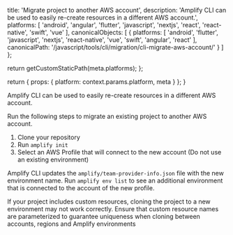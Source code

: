                   
  title: 'Migrate project to another AWS account',
  description: 'Amplify CLI can be used to easily re-create resources in a different AWS account.',
  platforms: [
    'android',
    'angular',
    'flutter',
    'javascript',
    'nextjs',
    'react',
    'react-native',
    'swift',
    'vue'
  ],
  canonicalObjects: [
    {
      platforms: [
        'android',
        'flutter',
        'javascript',
        'nextjs',
        'react-native',
        'vue',
        'swift',
        'angular',
        'react'
      ],
      canonicalPath: '/javascript/tools/cli/migration/cli-migrate-aws-account/'
    }
  ]
};

  return getCustomStaticPath(meta.platforms);
};

  return {
    props: {
      platform: context.params.platform,
      meta
    }
  };
}
          

Amplify CLI can be used to easily re-create resources in a different AWS account.

Run the following steps to migrate an existing project to another AWS account.

1. Clone your repository
2. Run `amplify init`
3. Select an AWS Profile that will connect to the new account (Do not use an existing environment)

Amplify CLI updates the `amplify/team-provider-info.json` file with the new environment name. Run `amplify env list` to see an additional environment that is connected to the account of the new profile.

<Callout warning>

If your project includes custom resources, cloning the project to a new environment may not work correctly.
Ensure that custom resource names are parameterized to guarantee uniqueness when cloning between accounts, regions and Amplify environments

</Callout>

